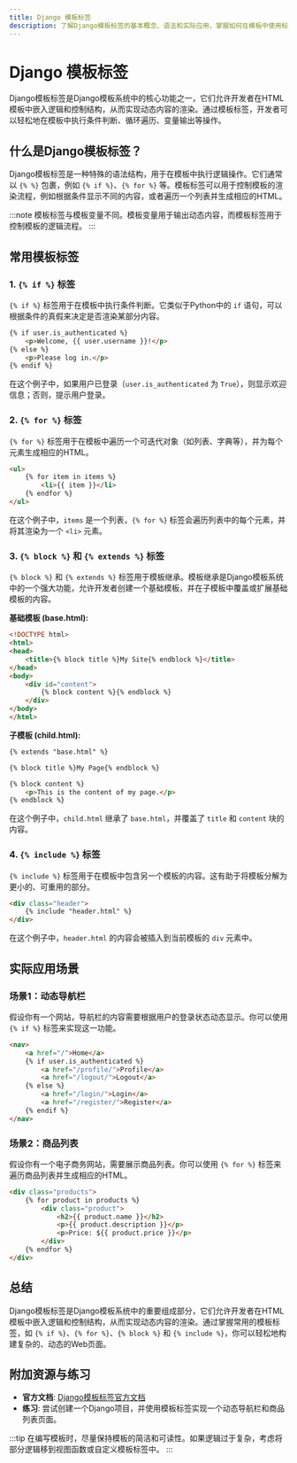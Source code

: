 ```yaml
---
title: Django 模板标签
description: 了解Django模板标签的基本概念、语法和实际应用，掌握如何在模板中使用标签实现动态内容渲染。
---
```


# Django 模板标签

Django模板标签是Django模板系统中的核心功能之一，它们允许开发者在HTML模板中嵌入逻辑和控制结构，从而实现动态内容的渲染。通过模板标签，开发者可以轻松地在模板中执行条件判断、循环遍历、变量输出等操作。

## 什么是Django模板标签？

Django模板标签是一种特殊的语法结构，用于在模板中执行逻辑操作。它们通常以 `{% %}` 包裹，例如 `{% if %}`、`{% for %}` 等。模板标签可以用于控制模板的渲染流程，例如根据条件显示不同的内容，或者遍历一个列表并生成相应的HTML。

:::note
模板标签与模板变量不同。模板变量用于输出动态内容，而模板标签用于控制模板的逻辑流程。
:::

## 常用模板标签

### 1. `{% if %}` 标签

`{% if %}` 标签用于在模板中执行条件判断。它类似于Python中的 `if` 语句，可以根据条件的真假来决定是否渲染某部分内容。

```html
{% if user.is_authenticated %}
    <p>Welcome, {{ user.username }}!</p>
{% else %}
    <p>Please log in.</p>
{% endif %}
```

在这个例子中，如果用户已登录（`user.is_authenticated` 为 `True`），则显示欢迎信息；否则，提示用户登录。

### 2. `{% for %}` 标签

`{% for %}` 标签用于在模板中遍历一个可迭代对象（如列表、字典等），并为每个元素生成相应的HTML。

```html
<ul>
    {% for item in items %}
        <li>{{ item }}</li>
    {% endfor %}
</ul>
```

在这个例子中，`items` 是一个列表，`{% for %}` 标签会遍历列表中的每个元素，并将其渲染为一个 `<li>` 元素。

### 3. `{% block %}` 和 `{% extends %}` 标签

`{% block %}` 和 `{% extends %}` 标签用于模板继承。模板继承是Django模板系统中的一个强大功能，允许开发者创建一个基础模板，并在子模板中覆盖或扩展基础模板的内容。

**基础模板 (base.html):**
```html
<!DOCTYPE html>
<html>
<head>
    <title>{% block title %}My Site{% endblock %}</title>
</head>
<body>
    <div id="content">
        {% block content %}{% endblock %}
    </div>
</body>
</html>
```

**子模板 (child.html):**
```html
{% extends "base.html" %}

{% block title %}My Page{% endblock %}

{% block content %}
    <p>This is the content of my page.</p>
{% endblock %}
```

在这个例子中，`child.html` 继承了 `base.html`，并覆盖了 `title` 和 `content` 块的内容。

### 4. `{% include %}` 标签

`{% include %}` 标签用于在模板中包含另一个模板的内容。这有助于将模板分解为更小的、可重用的部分。

```html
<div class="header">
    {% include "header.html" %}
</div>
```

在这个例子中，`header.html` 的内容会被插入到当前模板的 `div` 元素中。

## 实际应用场景

### 场景1：动态导航栏

假设你有一个网站，导航栏的内容需要根据用户的登录状态动态显示。你可以使用 `{% if %}` 标签来实现这一功能。

```html
<nav>
    <a href="/">Home</a>
    {% if user.is_authenticated %}
        <a href="/profile/">Profile</a>
        <a href="/logout/">Logout</a>
    {% else %}
        <a href="/login/">Login</a>
        <a href="/register/">Register</a>
    {% endif %}
</nav>
```

### 场景2：商品列表

假设你有一个电子商务网站，需要展示商品列表。你可以使用 `{% for %}` 标签来遍历商品列表并生成相应的HTML。

```html
<div class="products">
    {% for product in products %}
        <div class="product">
            <h2>{{ product.name }}</h2>
            <p>{{ product.description }}</p>
            <p>Price: ${{ product.price }}</p>
        </div>
    {% endfor %}
</div>
```

## 总结

Django模板标签是Django模板系统中的重要组成部分，它们允许开发者在HTML模板中嵌入逻辑和控制结构，从而实现动态内容的渲染。通过掌握常用的模板标签，如 `{% if %}`、`{% for %}`、`{% block %}` 和 `{% include %}`，你可以轻松地构建复杂的、动态的Web页面。

## 附加资源与练习

- **官方文档**: [Django模板标签官方文档](https://docs.djangoproject.com/en/stable/ref/templates/builtins/#built-in-tag-reference)
- **练习**: 尝试创建一个Django项目，并使用模板标签实现一个动态导航栏和商品列表页面。

:::tip
在编写模板时，尽量保持模板的简洁和可读性。如果逻辑过于复杂，考虑将部分逻辑移到视图函数或自定义模板标签中。
:::